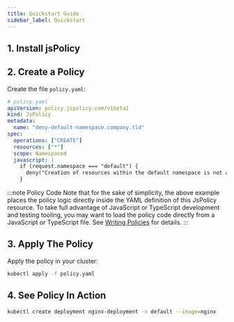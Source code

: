 ```yaml
---
title: Quickstart Guide
sidebar_label: Quickstart
---
```




## 1. Install jsPolicy

<InstallFragment/>


## 2. Create a Policy
Create the file `policy.yaml`:
```yaml
# policy.yaml
apiVersion: policy.jspolicy.com/v1beta1
kind: JsPolicy
metadata:
  name: "deny-default-namespace.company.tld"
spec:
  operations: ["CREATE"]
  resources: ["*"]
  scope: Namespaced
  javascript: |
    if (request.namespace === "default") {
      deny("Creation of resources within the default namespace is not allowed!");
    }
```

:::note Policy Code
Note that for the sake of simplicity, the above example places the policy logic directly inside the YAML definition of this JsPolicy resource. To take full advantage of JavaScript or TypeScript development and testing tooling, you may want to load the policy code directly from a JavaScript or TypeScript file. See [Writing Policies](./writing-policies/workflow.mdx) for details.
:::

## 3. Apply The Policy
Apply the policy in your cluster:
```bash
kubectl apply -f policy.yaml
```


## 4. See Policy In Action
```bash
kubectl create deployment nginx-deployment -n default --image=nginx
```
